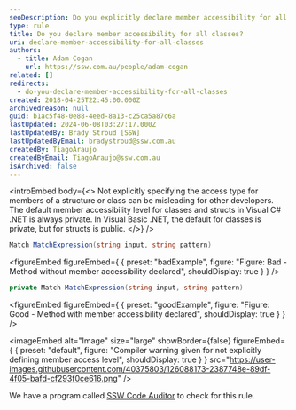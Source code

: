 ```yaml
---
seoDescription: Do you explicitly declare member accessibility for all classes and methods in your C# code to improve readability and maintainability?
type: rule
title: Do you declare member accessibility for all classes?
uri: declare-member-accessibility-for-all-classes
authors:
  - title: Adam Cogan
    url: https://ssw.com.au/people/adam-cogan
related: []
redirects:
  - do-you-declare-member-accessibility-for-all-classes
created: 2018-04-25T22:45:00.000Z
archivedreason: null
guid: b1ac5f48-0e88-4eed-8a13-c25ca5a87c6a
lastUpdated: 2024-06-08T03:27:17.000Z
lastUpdatedBy: Brady Stroud [SSW]
lastUpdatedByEmail: bradystroud@ssw.com.au
createdBy: TiagoAraujo
createdByEmail: TiagoAraujo@ssw.com.au
isArchived: false
---
```


<introEmbed
  body={<>
Not explicitly specifying the access type for members of a structure or class can be misleading for other developers. The default member accessibility level for classes and structs in Visual C# .NET is always private. In Visual Basic .NET, the default for classes is private, but for structs is public.
  </>}
/>
```csharp
Match MatchExpression(string input, string pattern)
```
<figureEmbed figureEmbed={ {
  preset: "badExample",
  figure: "Figure: Bad - Method without member accessibility declared",
  shouldDisplay: true
} } />


```csharp
private Match MatchExpression(string input, string pattern)
```
<figureEmbed figureEmbed={ {
  preset: "goodExample",
  figure: "Figure: Good - Method with member accessibility declared",
  shouldDisplay: true
} } />



<imageEmbed
  alt="Image"
  size="large"
  showBorder={false}
  figureEmbed={ {
    preset: "default",
    figure: "Compiler warning given for not explicitly defining member access level",
    shouldDisplay: true
  } }
  src="https://user-images.githubusercontent.com/40375803/126088173-2387748e-89df-4f05-bafd-cf293f0ce616.png"
/>


We have a program called [SSW Code Auditor](https://www.ssw.com.au/ssw/CodeAuditor/Rules.aspx#Interoper) to check for this rule.
